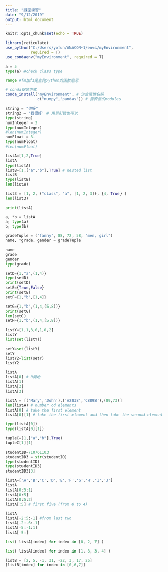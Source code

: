 ```yaml
---
title: "課堂練習"
date: "9/12/2019"
output: html_document
---
```


```r
knitr::opts_chunk$set(echo = TRUE)

library(reticulate)
use_python("C:/Users/yofun/ANACON~1/envs/myEnvironment",
           required = T)
use_condaenv("myEnvironment", required = T)
```

```python
a = 5
type(a) #check class type
```
```python
range #fn加f1是查詢python的函數意思
```

```r
# conda安裝方式
conda_install("myEnvironment", # 沙盒環境名稱
              c("numpy","pandas")) # 要安裝的modules
```

```python
string = "你好"
string2 = '我很好' # 用單引號也可以
type(string)
numInteger = 3
type(numInteger)
#len(numInteger)
numFloat = 3.
type(numFloat)
#len(numFloat)
```
```python
listA=[1,2,True]
listA
type(listA)
listB=[1,["a","b"],True] # nested list
listB
type(listB)
len(listA)
```
```python
list3 = [1, 2, ("class", "a", [1, 2, 3]), {4, True} ]
len(list3)
```
```python
print(listA)

a, *b = listA
a; type(a)
b; type(b)
```

```python
gradeTuple = ("fanny", 88, 72, 58, "men, girl")
name, *grade, gender = gradeTuple

name 
grade
gender
type(grade)
```

```python
setD={1,"a",(1,4)}
type(setD)
print(setD)
setE={True,False}
print(setE)
setF={1,"b",[1,4]}
```

```python
setG={1,"b",(1,4,(5,8))}
print(setG)
len(setG)
setH={1,"b",(1,4,[5,8])}

```


```python
listY=[1,1,3,0,1,0,2]
listY
list(set(listY))

setY=set(listY)
setY
listY2=list(setY)
listY2
```

```python
listA
listA[0] # 0開始
listA[1]
listA[2]
listA[3]
```

```python
listA = [('Mary','John'),('A2838','C8898'),(89,73)]
len(listA) # number od elements
listA[0] # take the first element
listA[0][1] # take the first element and then take the second element

type(listA[0])
type(listA[0][1])
```

```python
tupleC=(1,["a","b"],True)
tupleC[1][1]
```
```python
studentID=710761103
studentID3 = str(studentID)
type(studentID)
type(studentID3)
studentID3[3]

```

```python
listA=['A','B','C','D','E','F','G','H','I','J']
listA
listA[0:5:1]
listA[0:5]
listA[0:5:2]
listA[:5] # first five (from 0 to 4)
```
```python
listA
listA[-2:5:-1] #from last two
listA[-2:-6:-1]
listA[-5:-1:1]
listA[-5:] 
```

```python
list( listA[index] for index in [0, 2, 7] )
```

```python
list( listA[index] for index in [1, 8, 3, 4] )
```

```python
listB = [2, 5, -1, 31, -22, 3, 17, 25]
[listB[index] for index in [0,6,7]]
```

